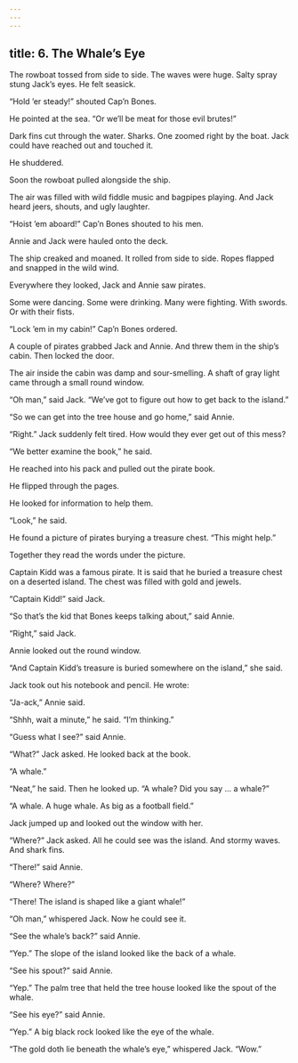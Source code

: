 ```yaml
---
---
---
```

title: 6. The Whale’s Eye
---



The rowboat tossed from side to side. The waves were huge. Salty spray stung Jack’s eyes. He felt seasick.

“Hold ’er steady!” shouted Cap’n Bones.

He pointed at the sea. “Or we’ll be meat for those evil brutes!”

Dark fins cut through the water. Sharks. One zoomed right by the boat. Jack could have reached out and touched it.

He shuddered.

Soon the rowboat pulled alongside the ship.

The air was filled with wild fiddle music and bagpipes playing. And Jack heard jeers, shouts, and ugly laughter.

“Hoist ’em aboard!” Cap’n Bones shouted to his men.

Annie and Jack were hauled onto the deck.



The ship creaked and moaned. It rolled from side to side. Ropes flapped and snapped in the wild wind.

Everywhere they looked, Jack and Annie saw pirates.

Some were dancing. Some were drinking. Many were fighting. With swords. Or with their fists.

“Lock ’em in my cabin!” Cap’n Bones ordered.

A couple of pirates grabbed Jack and Annie. And threw them in the ship’s cabin. Then locked the door.

The air inside the cabin was damp and sour-smelling. A shaft of gray light came through a small round window.

“Oh man,” said Jack. “We’ve got to figure out how to get back to the island.”

“So we can get into the tree house and go home,” said Annie.

“Right.” Jack suddenly felt tired. How would they ever get out of this mess?

“We better examine the book,” he said.

He reached into his pack and pulled out the pirate book.

He flipped through the pages.

He looked for information to help them.

“Look,” he said.

He found a picture of pirates burying a treasure chest. “This might help.”

Together they read the words under the picture.

Captain Kidd was a famous pirate. It is said that he buried a treasure chest on a deserted island. The chest was filled with gold and jewels.



“Captain Kidd!” said Jack.

“So that’s the kid that Bones keeps talking about,” said Annie.

“Right,” said Jack.

Annie looked out the round window.

“And Captain Kidd’s treasure is buried somewhere on the island,” she said.

Jack took out his notebook and pencil. He wrote:



“Ja-ack,” Annie said.

“Shhh, wait a minute,” he said. “I’m thinking.”

“Guess what I see?” said Annie.

“What?” Jack asked. He looked back at the book.

“A whale.”

“Neat,” he said. Then he looked up. “A whale? Did you say … a whale?”

“A whale. A huge whale. As big as a football field.”

Jack jumped up and looked out the window with her.

“Where?” Jack asked. All he could see was the island. And stormy waves. And shark fins.

“There!” said Annie.

“Where? Where?”

“There! The island is shaped like a giant whale!”

“Oh man,” whispered Jack. Now he could see it.

“See the whale’s back?” said Annie.

“Yep.” The slope of the island looked like the back of a whale.

“See his spout?” said Annie.

“Yep.” The palm tree that held the tree house looked like the spout of the whale.

“See his eye?” said Annie.

“Yep.” A big black rock looked like the eye of the whale.

“The gold doth lie beneath the whale’s eye,” whispered Jack. “Wow.”